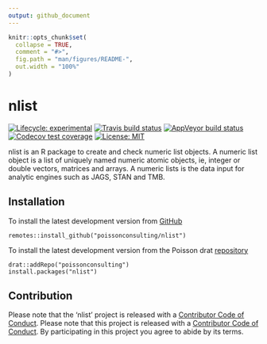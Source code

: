 ```yaml
---
output: github_document
---
```


<!-- README.md is generated from README.Rmd. Please edit that file -->

```r
knitr::opts_chunk$set(
  collapse = TRUE,
  comment = "#>",
  fig.path = "man/figures/README-",
  out.width = "100%"
)
```
# nlist

<!-- badges: start -->
[![Lifecycle: experimental](https://img.shields.io/badge/lifecycle-experimental-orange.svg)](https://www.tidyverse.com/lifecycle/#experimental)
[![Travis build status](https://travis-ci.com/poissonconsulting/nlist.svg?branch=master)](https://travis-ci.com/poissonconsulting/nlist)
[![AppVeyor build status](https://ci.appveyor.com/api/projects/status/github/poissonconsulting/nlist?branch=master&svg=true)](https://ci.appveyor.com/project/poissonconsulting/nlist)
[![Codecov test coverage](https://codecov.io/gh/poissonconsulting/nlist/branch/master/graph/badge.svg)](https://codecov.io/gh/poissonconsulting/nlist?branch=master)
[![License: MIT](https://img.shields.io/badge/License-MIT-green.svg)](https://opensource.org/licenses/MIT)
<!-- badges: end -->

nlist is an R package to create and check numeric list objects.
A numeric list object is a list of uniquely named numeric atomic objects, ie, integer or double vectors, matrices and arrays. 
A numeric lists is the data input for analytic engines such as JAGS, STAN and TMB.

## Installation

To install the latest development version from [GitHub](https://github.com/poissonconsulting/nlist)
```
remotes::install_github("poissonconsulting/nlist")
```

To install the latest development version from the Poisson drat [repository](https://github.com/poissonconsulting/drat)

```
drat::addRepo("poissonconsulting")
install.packages("nlist")
```

## Contribution

Please note that the 'nlist' project is released with a
[Contributor Code of Conduct](CODE_OF_CONDUCT.md).
Please note that this project is released with a [Contributor Code of Conduct](https://poissonconsulting.github.io/mcmcr/CONDUCT.html).
By participating in this project you agree to abide by its terms.
